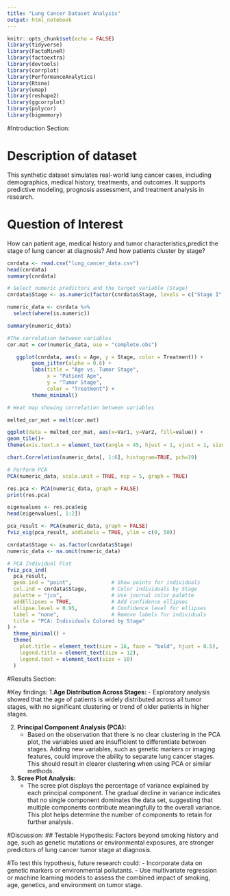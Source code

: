 ```yaml
---
title: "Lung Cancer Dataset Analysis"
output: html_notebook
---
```


```r
knitr::opts_chunk$set(echo = FALSE)
library(tidyverse)
library(FactoMineR)
library(factoextra)
library(devtools)
library(corrplot)
library(PerformanceAnalytics)
library(Rtsne)
library(umap)
library(reshape2)
library(ggcorrplot)
library(polycor)
library(bigmemory)
```
#Introduction Section:

# Description of dataset 
This synthetic dataset simulates real-world lung cancer cases, including demographics, medical history, treatments, and outcomes. It supports predictive modeling, prognosis assessment, and treatment analysis in research.

# Question of Interest
How can patient age, medical history and tumor characteristics,predict the stage of lung cancer at diagnosis? And how patients cluster by stage?

```r
cnrdata <- read.csv("lung_cancer_data.csv")
head(cnrdata)
summary(cnrdata)
```

```r
# Select numeric predictors and the target variable (Stage)
cnrdata$Stage <- as.numeric(factor(cnrdata$Stage, levels = c("Stage I", "Stage II", "Stage III", "Stage IV")))

numeric_data <- cnrdata %>% 
  select(where(is.numeric))

summary(numeric_data)
```

```r
#The correlation between variables
cor.mat = cor(numeric_data, use = "complete.obs")

```

```r
   ggplot(cnrdata, aes(x = Age, y = Stage, color = Treatment)) +
        geom_jitter(alpha = 0.6) +
        labs(title = "Age vs. Tumor Stage",
             x = "Patient Age",
             y = "Tumor Stage",
             color = "Treatment") +
        theme_minimal()
```



```r
# Heat map showing correlation between variables

melted_cor_mat = melt(cor.mat)

ggplot(data = melted_cor_mat, aes(x=Var1, y=Var2, fill=value)) + 
geom_tile()+
theme(axis.text.x = element_text(angle = 45, hjust = 1, vjust = 1, size = 10))
```

```r
chart.Correlation(numeric_data[, 1:6], histogram=TRUE, pch=19)
```
```r
# Perform PCA
PCA(numeric_data, scale.unit = TRUE, ncp = 5, graph = TRUE)
```
```r
res.pca <- PCA(numeric_data, graph = FALSE)
print(res.pca)
```

```r
eigenvalues <- res.pca$eig
head(eigenvalues[, 1:2])
```
```r
pca_result <- PCA(numeric_data, graph = FALSE)
fviz_eig(pca_result, addlabels = TRUE, ylim = c(0, 50))
```

```r
cnrdata$Stage <- as.factor(cnrdata$Stage)
numeric_data <- na.omit(numeric_data)

# PCA Individual Plot
fviz_pca_ind(
  pca_result,
  geom.ind = "point",             # Show points for individuals
  col.ind = cnrdata$Stage,        # Color individuals by Stage
  palette = "jco",                # Use journal color palette
  addEllipses = TRUE,             # Add confidence ellipses
  ellipse.level = 0.95,           # Confidence level for ellipses
  label = "none",                 # Remove labels for individuals
  title = "PCA: Individuals Colored by Stage"
) +
  theme_minimal() +
  theme(
    plot.title = element_text(size = 16, face = "bold", hjust = 0.5),
    legend.title = element_text(size = 12),
    legend.text = element_text(size = 10)
  )
```

#Results Section: 

#Key findings:
1.**Age Distribution Across Stages:**
- Exploratory analysis showed that the age of patients is widely distributed across all tumor stages, with no significant clustering or trend of older patients in higher stages.

2. **Principal Component Analysis (PCA):**
   - Based on the observation that there is no clear clustering in the PCA plot, the variables used are insufficient to differentiate between stages. Adding new variables, such as genetic markers or imaging features, could improve the ability to separate lung cancer stages. This should result in clearer clustering when using PCA or similar methods.

3. **Scree Plot Analysis:**
   - The scree plot displays the percentage of variance explained by each principal component. The gradual decline in variance indicates that no single component dominates the data set, suggesting that multiple components contribute meaningfully to the overall variance. This plot helps determine the number of components to retain for further analysis.


#Discussion:
## Testable Hypothesis:
Factors beyond smoking history and age, such as genetic mutations or environmental exposures, are stronger predictors of lung cancer tumor stage at diagnosis.

#To test this hypothesis, future research could:
- Incorporate data on genetic markers or environmental pollutants.
- Use multivariate regression or machine learning models to assess the combined impact of smoking, age, genetics, and environment on tumor stage.



